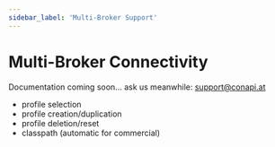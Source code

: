 ---
sidebar_label: 'Multi-Broker Support'
---

# Multi-Broker Connectivity

Documentation coming soon... ask us meanwhile: [support@conapi.at](mailto:support@conapi.at)

- profile selection
- profile creation/duplication
- profile deletion/reset
- classpath (automatic for commercial)